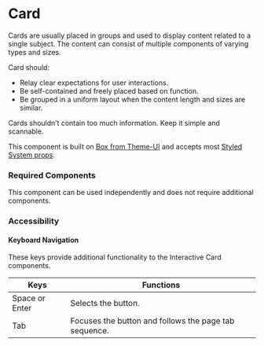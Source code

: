 <Meta title="Components/Card/Card" />

# Card

Cards are usually placed in groups and used to display content related to a single subject. 
The content can consist of multiple components of varying types and sizes.

Card should:
- Relay clear expectations for user interactions.
- Be self-contained and freely placed based on function.
- Be grouped in a uniform layout when the content length and sizes are similar.

Cards shouldn’t contain too much information. Keep it simple and scannable.

This component is built on [Box from Theme-UI](https://theme-ui.com/components/box) and accepts most [Styled System props](https://styled-system.com/table/).

### Required Components

This component can be used independently and does not require additional components.

### Accessibility

#### Keyboard Navigation

These keys provide additional functionality to the Interactive Card components.

| Keys | Functions |
| ---- | --------- |
| Space or Enter | Selects the button. |
| Tab | Focuses the button and follows the page tab sequence.|